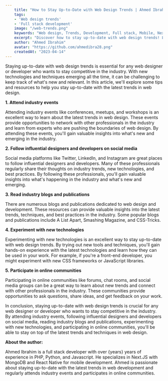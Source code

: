 ```yaml
---
    title: "How to Stay Up-to-Date with Web Design Trends | Ahmed Ibrahim"
    tags: 
    - 'Web design trends'
    - 'Full stack development'
    image: "/web-trends.png"
    keywords: "Web design, Trends, Development, Full stack, Mobile, Next.JS, React Native, PHP, Python, JavaScript, Industry events, Social media, Online communities, Best practices, Techniques, Tools, Skills, Knowledge, Learning, Innovation, Networking, Tips, Resources, Experience, Professionals, Influential designers, Publications, Blogs, Conferences, Meetups, Workshops, CSS frameworks, JavaScript libraries, Front-end development, Back-end development, User experience, User interface "
    excerpt: "Discover how to stay up-to-date with web design trends! Learn tips and resources to keep your skills and knowledge current as a web developer."
    author: "Ahmed Ibrahim"
    avatar: "https://github.com/ahmedibra28.png"
    createdAt: "2023-04-14"
---
```



Staying up-to-date with web design trends is essential for any web designer or developer who wants to stay competitive in the industry. With new technologies and techniques emerging all the time, it can be challenging to keep track of what's new and relevant. In this article, we'll explore some tips and resources to help you stay up-to-date with the latest trends in web design.

**1. Attend industry events**

Attending industry events like conferences, meetups, and workshops is an excellent way to learn about the latest trends in web design. These events provide opportunities to network with other professionals in the industry and learn from experts who are pushing the boundaries of web design. By attending these events, you'll gain valuable insights into what's new and emerging in the industry.

**2. Follow influential designers and developers on social media**

Social media platforms like Twitter, LinkedIn, and Instagram are great places to follow influential designers and developers. Many of these professionals regularly share their thoughts on industry trends, new technologies, and best practices. By following these professionals, you'll gain valuable insights into what's happening in the industry and what's new and emerging.

**3. Read industry blogs and publications**

There are numerous blogs and publications dedicated to web design and development. These resources can provide valuable insights into the latest trends, techniques, and best practices in the industry. Some popular blogs and publications include A List Apart, Smashing Magazine, and CSS-Tricks.

**4. Experiment with new technologies**

Experimenting with new technologies is an excellent way to stay up-to-date with web design trends. By trying out new tools and techniques, you'll gain hands-on experience with the latest technologies and learn how they can be used in your work. For example, if you're a front-end developer, you might experiment with new CSS frameworks or JavaScript libraries.

**5. Participate in online communities**

Participating in online communities like forums, chat rooms, and social media groups can be a great way to learn about new trends and connect with other professionals in the industry. These communities provide opportunities to ask questions, share ideas, and get feedback on your work.

In conclusion, staying up-to-date with web design trends is crucial for any web designer or developer who wants to stay competitive in the industry. By attending industry events, following influential designers and developers on social media, reading industry blogs and publications, experimenting with new technologies, and participating in online communities, you'll be able to stay on top of the latest trends and techniques in web design.

**About the author:**

Ahmed Ibrahim is a full stack developer with over {years} years of experience in PHP, Python, and Javascript. He specializes in Next.JS with MongoDB and React Native for mobile development. Ahmed is passionate about staying up-to-date with the latest trends in web development and regularly attends industry events and participates in online communities.

